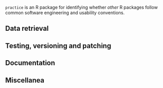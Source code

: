 <!--
%\VignetteEngine{knitr::knitr}
%\VignetteIndexEntry{practice}
-->

<code>practice</code> is an R package for identifying whether *other* R packages follow common software engineering and usability conventions.


## Data retrieval


## Testing, versioning and patching


## Documentation

## Miscellanea